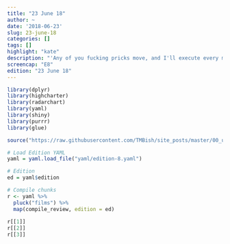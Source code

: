 ```yaml
---
title: "23 June 18"
author: ~
date: '2018-06-23'
slug: 23-june-18
categories: []
tags: []
highlight: "kate"
description: "'Any of you fucking pricks move, and I'll execute every motherfucking last one of ya!' - Annie"
screencap: "E8"
edition: "23 June 18"
---
```


```r
library(dplyr)
library(highcharter)
library(radarchart)
library(yaml)
library(shiny)
library(purrr)
library(glue)

source("https://raw.githubusercontent.com/TMBish/site_posts/master/00_utilities/film-review-utils.R")

# Load Edition YAML
yaml = yaml.load_file("yaml/edition-8.yaml")

# Edition
ed = yaml$edition

# Compile chunks
r <- yaml %>%
  pluck("films") %>%
  map(compile_review, edition = ed)
 
r[[1]]
r[[2]]
r[[3]]
```